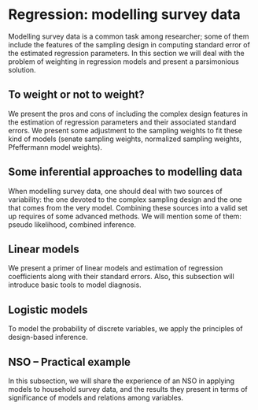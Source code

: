 # Regression: modelling survey data

Modelling survey data is a common task among researcher; some of them include the features of the sampling design in computing standard error of the estimated regression parameters. In this section we will deal with the problem of weighting in regression models and present a parsimonious solution. 

## To weight or not to weight? 

We present the pros and cons of including the complex design features in the estimation of regression parameters and their associated standard errors. We present some adjustment to the sampling weights to fit these kind of models (senate sampling weights, normalized sampling weights, Pfeffermann model weights).

## Some inferential approaches to modelling data

When modelling survey data, one should deal with two sources of variability: the one devoted to the complex sampling design and the one that comes from the very model. Combining these sources into a valid set up requires of some advanced methods. We will mention some of them: pseudo likelihood, combined inference.

## Linear models

We present a primer of linear models and estimation of regression coefficients along with their standard errors. Also, this subsection will introduce basic tools to model diagnosis.

## Logistic models

To model the probability of discrete variables, we apply the principles of design-based inference.

## NSO – Practical example

In this subsection, we will share the experience of an NSO in applying models to household survey data, and the results they present in terms of significance of models and relations among variables. 

